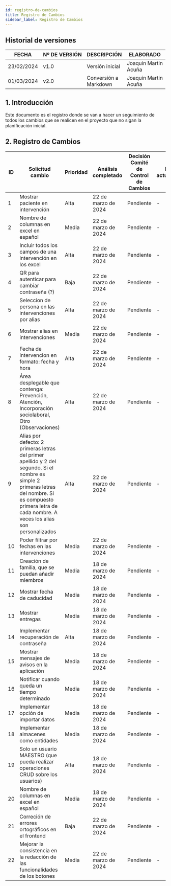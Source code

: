 ```yaml
---
id: registro-de-cambios
title: Registro de Cambios
sidebar_label: Registro de Cambios
---
```


## Historial de versiones

  
 | FECHA      	| Nº DE VERSIÓN 	| DESCRIPCIÓN     	| ELABORADO                	|
|------------	|---------------	|-----------------	|--------------------------	|
| 23/02/2024 	|      v1.0     	| Versión inicial 	| Joaquin Martin <br/>Acuña 	|
| 01/03/2024 	|      v2.0     	| Conversión a <br/>Markdown 	| Joaquin Martin <br/>Acuña 	|


## 1. Introducción

Este documento es el registro donde se van a hacer un seguimiento de
todos los cambios que se realicen en el proyecto que no sigan la
planificación inicial.


## 2. Registro de Cambios

| ID 	| Solicitud cambio<br/> 	| Prioridad 	| Análisis completado<br/>	| Decisión Comité de<br/>Control de Cambios<br/> 	| Planes actualizados:<br/> 	| Solicitante Notificado<br/>	|
|----	|----------------------------------	|----------------------------------------------------	|--------------------------------	|-------------------------------------------------------------------------------	|---------------------------------	|-----------------------------------	|
| 1  | Mostrar paciente en intervención | Alta      | 22 de marzo de 2024         | Pendiente                                                           | -                           | -                             |
| 2  | Nombre de columnas en excel en español | Media | 22 de marzo de 2024   | Pendiente                                                           | -                           | -                             |
| 3  | Incluir todos los campos de una intervención en los excel | Alta | 22 de marzo de 2024 | Pendiente                                                           | -                           | -                             |
| 4  | QR para autenticar para cambiar contraseña (?) | Baja     | 22 de marzo de 2024         | Pendiente                                                           | -                           | -                             |
| 5  | Seleccion de persona en las intervenciones por alias | Alta   | 22 de marzo de 2024         | Pendiente                                                           | -                           | -                             |
| 6  | Mostrar alias en intervenciones | Media    | 22 de marzo de 2024         | Pendiente                                                           | -                           | -                             |
| 7  | Fecha de intervencion en formato: fecha y hora | Alta   | 22 de marzo de 2024         | Pendiente                                                           | -                           | -                             |
| 8  | Área desplegable que contenga: Prevención, Atención, Incorporación sociolaboral, Otro (Observaciones) | Alta | 22 de marzo de 2024 | Pendiente                                                           | -                           | -                             |
| 9  | Alias por defecto: 2 primeras letras del primer apellido y 2 del segundo. Si el nombre  es simple 2 primeras letras del nombre. Si es compuesto primera letra de cada nombre. A veces los alias son personalizados | Alta | 22 de marzo de 2024 | Pendiente                                                           | -                           | -                             |
| 10 | Poder filtrar por fechas en las intervenciones | Media     | 22 de marzo de 2024         | Pendiente                                                           | -                           | -                             |
| 11 | Creación de familia, que se puedan añadir miembros | Media     | 18 de marzo de 2024         | Pendiente                                                           | -                           | -                             |
| 12 | Mostrar fecha de caducidad        | Media    | 18 de marzo de 2024         | Pendiente                                                           | -                           | -                             |
| 13 | Mostrar entregas                   | Media    | 18 de marzo de 2024         | Pendiente                                                           | -                           | -                             |
| 14 | Implementar recuperación de contraseña | Alta    | 18 de marzo de 2024         | Pendiente                                                           | -                           | -                             |
| 15 | Mostrar mensajes de avisos en la aplicación | Media    | 18 de marzo de 2024         | Pendiente                                                           | -                           | -                             |
| 16 | Notificar cuando queda un tiempo determinado | Media    | 18 de marzo de 2024         | Pendiente                                                           | -                           | -                             |
| 17 | Implementar opción de importar datos | Media    | 18 de marzo de 2024         | Pendiente                                                           | -                           | -                             |
| 18 | Implementar almacenes como entidades | Media    | 18 de marzo de 2024         | Pendiente                                                           | -                           | -                             |
| 19 | Solo un usuario MAESTRO (que pueda realizar operaciones CRUD sobre los usuarios) | Alta | 18 de marzo de 2024 | Pendiente                                                           | -                           | -                             |
| 20 | Nombre de columnas en excel en español | Media     | 18 de marzo de 2024         | Pendiente                                                           | -                           | -                             |
| 21 | Correción de errores ortográficos en el frontend | Baja | 22 de marzo de 2024      | Pendiente                                                           | -                           | -                             |
| 22 | Mejorar la consistencia en la redacción de las funcionalidades de los botones | Media | 22 de marzo de 2024  | Pendiente                                                           | -                           | -                             |
